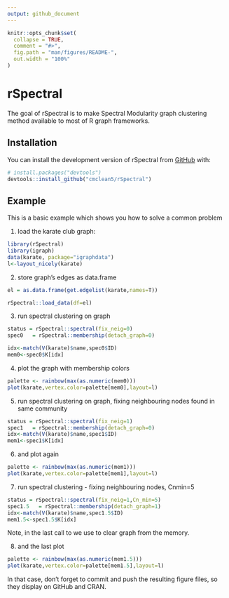 ```yaml
---
output: github_document
---
```


<!-- README.md is generated from README.Rmd. Please edit that file -->

```r
knitr::opts_chunk$set(
  collapse = TRUE,
  comment = "#>",
  fig.path = "man/figures/README-",
  out.width = "100%"
)
```

# rSpectral

<!-- badges: start -->
<!-- badges: end -->

The goal of rSpectral is to make Spectral Modularity graph clustering method  available to most of R graph frameworks.

## Installation

You can install the development version of rSpectral from [GitHub](https://github.com/) with:

``` r
# install.packages("devtools")
devtools::install_github("cmclean5/rSpectral")
```

## Example

This is a basic example which shows you how to solve a common problem

1. load the karate club graph:
```r
library(rSpectral)
library(igraph)
data(karate, package="igraphdata")
l<-layout_nicely(karate)
```

2. store graph's edges as data.frame
```r

el = as.data.frame(get.edgelist(karate,names=T))

rSpectral::load_data(df=el)
```

3. run spectral clustering on graph
```r
status = rSpectral::spectral(fix_neig=0)
spec0   = rSpectral::membership(detach_graph=0)

idx<-match(V(karate)$name,spec0$ID)
mem0<-spec0$K[idx]
```

4. plot the graph with membership colors
```r
palette <- rainbow(max(as.numeric(mem0)))
plot(karate,vertex.color=palette[mem0],layout=l)
```

5. run spectral clustering on graph, fixing neighbouring nodes found 
in same community
```r
status = rSpectral::spectral(fix_neig=1)
spec1   = rSpectral::membership(detach_graph=0)
idx<-match(V(karate)$name,spec1$ID)
mem1<-spec1$K[idx]
```

6. and plot again
```r
palette <- rainbow(max(as.numeric(mem1)))
plot(karate,vertex.color=palette[mem1],layout=l)
```

7. run spectral clustering - fixing neighbouring nodes, Cnmin=5
```r
status = rSpectral::spectral(fix_neig=1,Cn_min=5)
spec1.5   = rSpectral::membership(detach_graph=1)
idx<-match(V(karate)$name,spec1.5$ID)
mem1.5<-spec1.5$K[idx]
```

Note, in the last call to \code{membership} we use \code{detach_graph=1}
to clear graph from the memory.

8. and the last plot
```r
palette <- rainbow(max(as.numeric(mem1.5)))
plot(karate,vertex.color=palette[mem1.5],layout=l)
```


In that case, don't forget to commit and push the resulting figure files, so they display on GitHub and CRAN.
